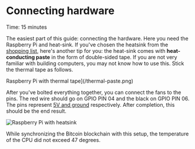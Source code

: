 
# Connecting hardware

<Callout emoji="&#x2139;">
	Time: 15 minutes
</Callout>

The easiest part of this guide: connecting the hardware. Here you need the Raspberry Pi and heat-sink. If you've chosen the heatsink from the [shopping list](/introduction/requirements), here's another tip for you: the heat-sink comes with **heat-conducting paste** in the form of double-sided tape. If you are not very familiar with building computers, you may not know how to use this. Stick the thermal tape as follows.

Raspberry Pi with thermal tape](/thermal-paste.png)

After you've bolted everything together, you can connect the fans to the pins. The red wire should go on GPIO PIN 04 and the black on GPIO PIN 06. The pins represent [5V and ground](https://www.raspberrypi.org/documentation/usage/gpio) respectively. After completion, this should be the end result.

![Raspberry Pi with heatsink](/connected.png)

While synchronizing the Bitcoin blockchain with this setup, the temperature of the CPU did not exceed 47 degrees.
